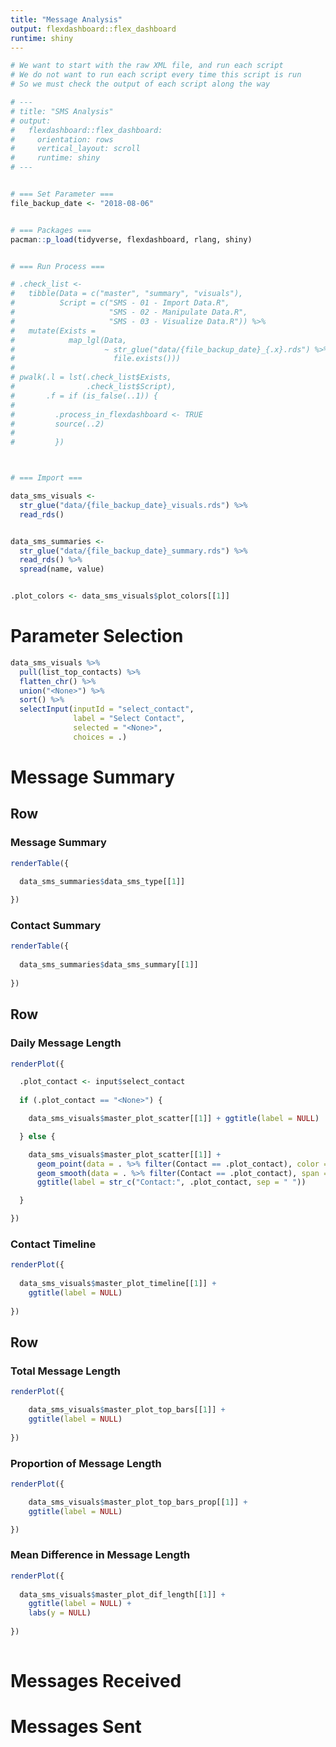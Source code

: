 ```yaml
---
title: "Message Analysis"
output: flexdashboard::flex_dashboard
runtime: shiny
---
```


```r

# We want to start with the raw XML file, and run each script
# We do not want to run each script every time this script is run
# So we must check the output of each script along the way

# ---
# title: "SMS Analysis"
# output: 
#   flexdashboard::flex_dashboard:
#     orientation: rows
#     vertical_layout: scroll
#     runtime: shiny
# ---


# === Set Parameter ===
file_backup_date <- "2018-08-06"


# === Packages ===
pacman::p_load(tidyverse, flexdashboard, rlang, shiny)


# === Run Process ===

# .check_list <- 
#   tibble(Data = c("master", "summary", "visuals"),
#          Script = c("SMS - 01 - Import Data.R",
#                     "SMS - 02 - Manipulate Data.R",
#                     "SMS - 03 - Visualize Data.R")) %>% 
#   mutate(Exists = 
#            map_lgl(Data, 
#                    ~ str_glue("data/{file_backup_date}_{.x}.rds") %>% 
#                      file.exists())) 
# 
# pwalk(.l = lst(.check_list$Exists, 
#                .check_list$Script),
#       .f = if (is_false(..1)) {
#         
#         .process_in_flexdashboard <- TRUE
#         source(..2)
#         
#         })



# === Import ===

data_sms_visuals <- 
  str_glue("data/{file_backup_date}_visuals.rds") %>% 
  read_rds()


data_sms_summaries <- 
  str_glue("data/{file_backup_date}_summary.rds") %>% 
  read_rds() %>% 
  spread(name, value)


.plot_colors <- data_sms_visuals$plot_colors[[1]]


```

Parameter Selection {.sidebar data-width=200}
========================================================================

```r

data_sms_visuals %>% 
  pull(list_top_contacts) %>%
  flatten_chr() %>% 
  union("<None>") %>% 
  sort() %>% 
  selectInput(inputId = "select_contact",
              label = "Select Contact",
              selected = "<None>",
              choices = .)

```


Message Summary
=======================================================================

Row
-----------------------------------------------------------------------

### Message Summary

```r

renderTable({

  data_sms_summaries$data_sms_type[[1]]
  
})

```

### Contact Summary

```r
renderTable({
  
  data_sms_summaries$data_sms_summary[[1]]
  
})
```



Row
-----------------------------------------------------------------------
 
### Daily Message Length

```r

renderPlot({

  .plot_contact <- input$select_contact
  
  if (.plot_contact == "<None>") {

    data_sms_visuals$master_plot_scatter[[1]] + ggtitle(label = NULL)

  } else {

    data_sms_visuals$master_plot_scatter[[1]] +
      geom_point(data = . %>% filter(Contact == .plot_contact), color = "red", alpha = 0.30) +
      geom_smooth(data = . %>% filter(Contact == .plot_contact), span = 0.45, se = FALSE, color = "black") +
      ggtitle(label = str_c("Contact:", .plot_contact, sep = " "))

  }

})

```

### Contact Timeline

```r

renderPlot({
  
  data_sms_visuals$master_plot_timeline[[1]] + 
    ggtitle(label = NULL)
  
})

```


Row
-----------------------------------------------------------------------


### Total Message Length

```r
renderPlot({

    data_sms_visuals$master_plot_top_bars[[1]] +
    ggtitle(label = NULL)
  
})
```

### Proportion of Message Length

```r
renderPlot({

    data_sms_visuals$master_plot_top_bars_prop[[1]] +
    ggtitle(label = NULL)

})
```


### Mean Difference in Message Length

```r

renderPlot({
  
  data_sms_visuals$master_plot_dif_length[[1]] + 
    ggtitle(label = NULL) +
    labs(y = NULL)
  
})
  
```


Messages Received
==========================================================================

Messages Sent
==========================================================================